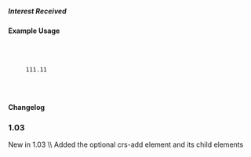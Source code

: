===== Interest Received ===== 
{{for revision 1.03}}
{{for release 1.03}}

==== Example Usage ====



  <crs-add>
  
    <loan-status year="" currency="" value-date=""> 
      <interest-received>111.11</interest-received> 
    </loan-status>
   
  </crs-add>

==== Changelog ====
===1.03===
New in 1.03  \\
Added the optional crs-add element and its child elements